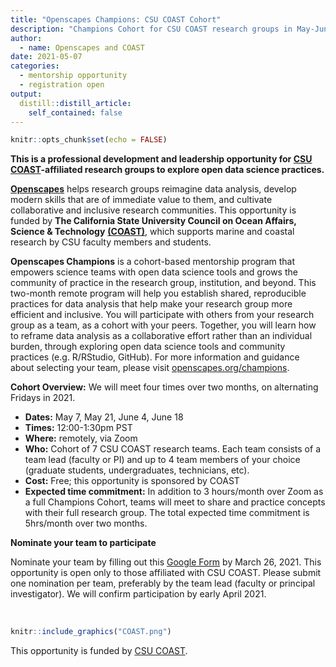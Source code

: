 ```yaml
---
title: "Openscapes Champions: CSU COAST Cohort"
description: "Champions Cohort for CSU COAST research groups in May-June 2021"
author:
  - name: Openscapes and COAST
date: 2021-05-07
categories:
  - mentorship opportunity
  - registration open
output:
  distill::distill_article:
    self_contained: false
---
```


```r
knitr::opts_chunk$set(echo = FALSE)
```

**This is a professional development and leadership opportunity for [CSU COAST](https://www2.calstate.edu/impact-of-the-csu/research/coast)-affiliated research groups to explore open data science practices.**

[**Openscapes**](https://openscapes.org) helps research groups reimagine data analysis, develop modern skills that are of immediate value to them, and cultivate collaborative and inclusive research communities. This opportunity is funded by **The California State University Council on Ocean Affairs, Science & Technology** [**(COAST)**](https://www2.calstate.edu/impact-of-the-csu/research/coast), which supports marine and coastal research by CSU faculty members and students. 

**Openscapes Champions** is a cohort-based mentorship program that empowers science teams with open data science tools and grows the community of practice in the research group, institution, and beyond. This two-month remote program will help you establish shared, reproducible practices for data analysis that help make your research group more efficient and inclusive. You will participate with others from your research group as a team, as a cohort with your peers. Together, you will learn how to reframe data analysis as a collaborative effort rather than an individual burden, through exploring open data science tools and community practices (e.g. R/RStudio, GitHub). For more information and guidance about selecting your team, please visit [openscapes.org/champions](https://www.openscapes.org/champions/).

**Cohort Overview:** We will meet four times over two months, on alternating Fridays in 2021.

- **Dates:** May 7, May 21, June 4, June 18
- **Times:** 12:00-1:30pm PST 
- **Where:** remotely, via Zoom
- **Who:** Cohort of 7 CSU COAST research teams. Each team consists of a team lead (faculty or PI) and up to 4 team members of your choice (graduate students, undergraduates, technicians, etc). 
- **Cost:** Free; this opportunity is sponsored by COAST
- **Expected time commitment:** In addition to 3 hours/month over Zoom as a full Champions Cohort, teams will meet to share and practice concepts with their full research group. The total expected time commitment is 5hrs/month over two months.

**Nominate your team to participate**

Nominate your team by filling out this [Google Form](https://docs.google.com/forms/d/e/1FAIpQLSc7dY2GXvaV_dCmwMJte2uRTxT17GvaGB63k8I2J98IZ-fHQQ/viewform?usp=sf_link) by March 26, 2021. This opportunity is open only to those affiliated with CSU COAST. Please submit one nomination per team, preferably by the team lead (faculty or principal investigator). We will confirm participation by early April 2021. 


<br> 

```r
knitr::include_graphics("COAST.png")  
```
This opportunity is funded by [CSU COAST](https://www2.calstate.edu/impact-of-the-csu/research/coast). 
<br> 
